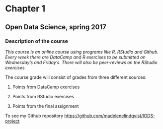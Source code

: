 
# Chapter 1


## Open Data Science, spring 2017

### Description of the course

*This course is an online course using programs like R, RStudio and Github. Every week there are DataCamp and R exercises to be submitted on Wednesday's and Friday's. There will also be peer-reviews on the RStudio exercises.*

The course grade will consist of grades from three different sources:

1. Points from DataCamp exercises

2. Points from RStudio exercises

3. Points from the final assignment


To see my Github repository
<https://github.com/madelenelindqvist/IODS-project>
